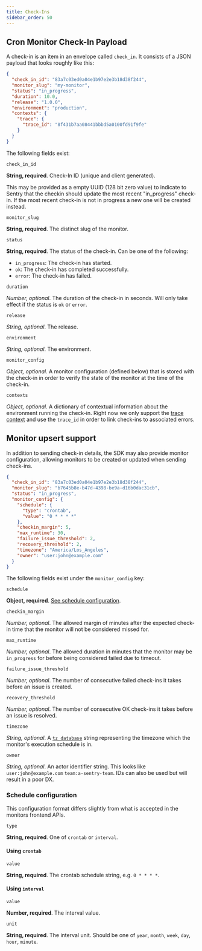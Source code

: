 ```yaml
---
title: Check-Ins
sidebar_order: 50
---
```


## Cron Monitor Check-In Payload

A check-in is an item in an envelope called `check_in`. It consists
of a JSON payload that looks roughly like this:

```json
{
  "check_in_id": "83a7c03ed0a04e1b97e2e3b18d38f244",
  "monitor_slug": "my-monitor",
  "status": "in_progress",
  "duration": 10.0,
  "release": "1.0.0",
  "environment": "production",
  "contexts": {
    "trace": {
      "trace_id": "8f431b7aa08441bbbd5a0100fd91f9fe"
    }
  }
}
```
The following fields exist:

`check_in_id`

**String, required**. Check-In ID (unique and client generated).

  This may be provided as a empty UUID (128 bit zero value) to indicate to
  Sentry that the checkin should update the most recent "in_progress" check-in.
  If the most recent check-in is not in progress a new one will be created
  instead.

`monitor_slug`

**String, required**. The distinct slug of the monitor.

`status`

**String, required**. The status of the check-in. Can be one of the following:
  - `in_progress`: The check-in has started.
  - `ok`: The check-in has completed successfully.
  - `error`: The check-in has failed.

`duration`

_Number, optional_. The duration of the check-in in seconds. Will only take effect if the
  status is `ok` or `error`.

`release`

_String, optional_. The release.

`environment`

_String, optional_. The environment.

`monitor_config`

_Object, optional_. A monitor configuration (defined below) that is stored with the
 check-in in order to verify the state of the monitor at the time of the check-in.

`contexts`

_Object, optional_. A dictionary of contextual information about the environment running
 the check-in. Right now we only support the [trace context](https://develop.sentry.dev/sdk/event-payloads/contexts/#trace-context)
  and use the `trace_id` in order to link check-ins to associated errors.

## Monitor upsert support

In addition to sending check-in details, the SDK may also provide monitor
configuration, allowing monitors to be created or updated when sending
check-ins.


```json
{
  "check_in_id": "83a7c03ed0a04e1b97e2e3b18d38f244",
  "monitor_slug": "b7645b8e-b47d-4398-be9a-d16b0dac31cb",
  "status": "in_progress",
  "monitor_config": {
    "schedule": {
      "type": "crontab",
      "value": "0 * * * *"
    },
    "checkin_margin": 5,
    "max_runtime": 30,
    "failure_issue_threshold": 2,
    "recovery_threshold": 2,
    "timezone": "America/Los_Angeles",
    "owner": "user:john@example.com"
  }
}
```
The following fields exist under the `monitor_config` key:

`schedule`

**Object, required**. [See schedule configuration](#schedule-configuration).

`checkin_margin`

_Number, optional_. The allowed margin of minutes after the expected
check-in time that the monitor will not be considered missed for.

`max_runtime`

_Number, optional_. The allowed duration in minutes that the monitor
may be `in_progress` for before being considered failed due to timeout.

`failure_issue_threshold`

_Number, optional_. The number of consecutive failed check-ins it takes
before an issue is created.

`recovery_threshold`

_Number, optional_. The number of consecutive OK check-ins it takes
before an issue is resolved.

`timezone`

_String, optional_. A [`tz
database`](https://en.wikipedia.org/wiki/List_of_tz_database_time_zones) string
representing the timezone which the monitor's execution schedule is in.

`owner`

_String, optional_. An actor identifier string. This looks like
`user:john@example.com` `team:a-sentry-team`. IDs can also be used but will
result in a poor DX.

### Schedule configuration

<Note>
This configuration format differs slightly from what is accepted in the
monitors frontend APIs.
</Note>

`type`

**String, required**. One of `crontab` or `interval`.

#### Using `crontab`

`value`

**String, required**. The crontab schedule string, e.g. `0 * * * *`.

#### Using `interval`

`value`

**Number, required**. The interval value.

`unit`

**String, required**. The interval unit. Should be one of `year`, `month`, `week`, `day`, `hour`, `minute`.
